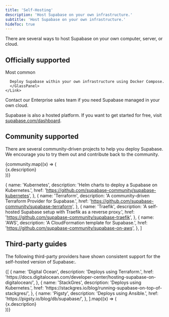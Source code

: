 ```yaml
---
title: 'Self-Hosting'
description: 'Host Supabase on your own infrastructure.'
subtitle: 'Host Supabase on your own infrastructure.'
hideToc: true
---
```


There are several ways to host Supabase on your own computer, server, or cloud.

## Officially supported

<div className="grid md:grid-cols-12 gap-4 not-prose">
  <div className="md:col-span-6 xl:col-span-3 relative" key="/guides/self-hosting/docker">
    <span className=" absolute left-28 top-[34px] uppercase text-xs whitespace-nowrap text-foreground-lighter font-mono z-10 border rounded-full px-2 py-0.5">
      Most common
    </span>
    <Link href="/guides/self-hosting/docker" passHref>
      <GlassPanel title="Docker">

      Deploy Supabase within your own infrastructure using Docker Compose.
      </GlassPanel>
    </Link>

  </div>
  <div className="md:col-span-6 xl:col-span-3" key="/pricing">
    <Link href="https://supabase.com/pricing" passHref>
      <GlassPanel title="BYO Cloud">Contact our Enterprise sales team if you need Supabase managed in your own cloud.</GlassPanel>
    </Link>
  </div>
</div>

Supabase is also a hosted platform. If you want to get started for free, visit [supabase.com/dashboard](https://supabase.com/dashboard).

## Community supported

There are several community-driven projects to help you deploy Supabase. We encourage you to try them out and contribute back to the community.

<div className="grid md:grid-cols-12 gap-4 not-prose">
  {community.map((x) => (
    <div className="md:col-span-6 xl:col-span-3" key={x.href}>
      <Link href={x.href} passHref>
        <GlassPanel title={x.name}>{x.description}</GlassPanel>
      </Link>
    </div>
  ))}
</div>

  {
    name: 'Kubernetes',
    description: 'Helm charts to deploy a Supabase on Kubernetes.',
    href: 'https://github.com/supabase-community/supabase-kubernetes',
  },
  {
    name: 'Terraform',
    description: 'A community-driven Terraform Provider for Supabase.',
    href: 'https://github.com/supabase-community/supabase-terraform',
  },
  {
    name: 'Traefik',
    description: 'A self-hosted Supabase setup with Traefik as a reverse proxy.',
    href: 'https://github.com/supabase-community/supabase-traefik',
  },
  {
    name: 'AWS',
    description: 'A CloudFormation template for Supabase.',
    href: 'https://github.com/supabase-community/supabase-on-aws',
  },
]

## Third-party guides

The following third-party providers have shown consistent support for the self-hosted version of Supabase:.

<div className="grid md:grid-cols-12 gap-4 not-prose">
  {[
    {
      name: 'Digital Ocean',
      description: 'Deploys using Terraform.',
      href: 'https://docs.digitalocean.com/developer-center/hosting-supabase-on-digitalocean/',
    },
    {
      name: 'StackGres',
      description: 'Deploys using Kubernetes.',
      href: 'https://stackgres.io/blog/running-supabase-on-top-of-stackgres/',
    },
    {
      name: 'Pigsty',
      description: 'Deploys using Ansible.',
      href: 'https://pigsty.io/blog/db/supabase/',
    },
  ].map((x) => (
    <div className="md:col-span-6" key={x.href}>
      <Link href={x.href} passHref>
        <GlassPanel title={x.name}>{x.description}</GlassPanel>
      </Link>
    </div>
  ))}
</div>
